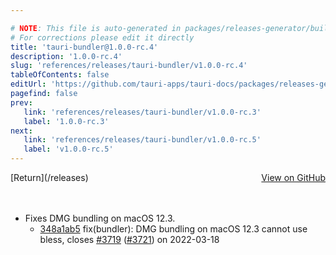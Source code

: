 ```yaml
---

# NOTE: This file is auto-generated in packages/releases-generator/build.ts
# For corrections please edit it directly
title: 'tauri-bundler@1.0.0-rc.4'
description: '1.0.0-rc.4'
slug: 'references/releases/tauri-bundler/v1.0.0-rc.4'
tableOfContents: false
editUrl: 'https://github.com/tauri-apps/tauri-docs/packages/releases-generator/build.ts'
pagefind: false
prev:
   link: 'references/releases/tauri-bundler/v1.0.0-rc.3'
   label: '1.0.0-rc.3'
next:
   link: 'references/releases/tauri-bundler/v1.0.0-rc.5'
   label: 'v1.0.0-rc.5'
---
```


			

<ReleaseSidebar slug="references/releases/tauri-bundler"  packageName="tauri-bundler" />

<div style="margin-bottom:3rem; display: flex; justify-content: space-between; align-items: center"><span>[Return](/releases)</span><span><a href="https://github.com/tauri-apps/tauri/releases/tag/tauri-bundler-v1.0.0-rc.4">View on GitHub</a></span></div>

- Fixes DMG bundling on macOS 12.3.
  - [348a1ab5](https://www.github.com/tauri-apps/tauri/commit/348a1ab59d2697478a594016016f1fccbf1ac054) fix(bundler): DMG bundling on macOS 12.3 cannot use bless, closes [#3719](https://www.github.com/tauri-apps/tauri/pull/3719) ([#3721](https://www.github.com/tauri-apps/tauri/pull/3721)) on 2022-03-18

